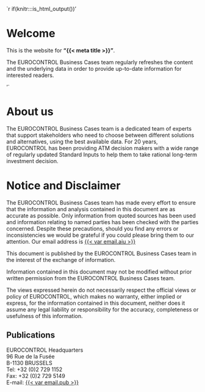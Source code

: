`r if(knitr:::is_html_output())'


# Welcome {-}

This is the website for __"{{< meta title  >}}"__.

The EUROCONTROL Business Cases team regularly refreshes the content and the underlying data
in order to provide up-to-date information for interested readers.

'`

# About us

The EUROCONTROL Business Cases team is a dedicated team of experts that support stakeholders who need to choose between different solutions and alternatives, using the best available data. For 20 years, EUROCONTROL has been providing ATM decision makers with a wide range of regularly updated Standard Inputs to help them to take rational long-term investment decision.

# Notice and Disclaimer {-}

The EUROCONTROL Business Cases team has made every effort to ensure that the information and analysis contained in this document are as accurate as possible. Only information from quoted sources has been used
and information relating to named parties has been checked with the parties concerned. Despite these
precautions, should you find any errors or inconsistencies we would be grateful if you could please bring them to
our attention. Our email address is [{{< var email.aiu >}}](mailto:{{< var email.aiu >}})

This document is published by the EUROCONTROL Business Cases team in the interest of the exchange of
information.

Information contained in this document may not be modified without prior written permission from the
EUROCONTROL Business Cases team.

The views expressed herein do not necessarily respect the official views or policy of EUROCONTROL, which
makes no warranty, either implied or express, for the information contained in this document, neither does it
assume any legal liability or responsibility for the accuracy, completeness or usefulness of this information.




## Publications {-}

| EUROCONTROL Headquarters
| 96 Rue de la Fusée
| B-1130 BRUSSELS
| Tel: +32 (0)2 729 1152
| Fax: +32 (0)2 729 5149
| E-mail: [{{< var email.pub >}}](mailto:{{< var email.pub >}})
